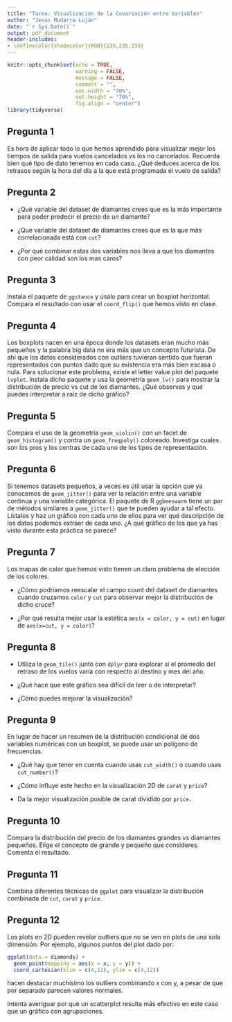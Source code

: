 ```yaml
---
title: "Tarea: Visualización de la Covariación entre Variables"
author: "Jesus Mudarra Luján"
date: "`r Sys.Date()`"
output: pdf_document
header-includes:
- \definecolor{shadecolor}{RGB}{235,235,235}
---
```


```r
knitr::opts_chunk$set(echo = TRUE,
                      warning = FALSE,
                      message = FALSE,
                      comment = "",
                      out.width = "70%",
                      out.height = "70%",
                      fig.align = "center")
library(tidyverse)
```

## Pregunta 1

Es hora de aplicar todo lo que hemos aprendido para visualizar mejor los tiempos de salida para vuelos cancelados vs los no cancelados. Recuerda bien qué tipo de dato tenemos en cada caso. ¿Qué deduces acerca de los retrasos según la hora del día a la que está programada el vuelo de salida?

## Pregunta 2

* ¿Qué variable del dataset de diamantes crees que es la más importante para poder predecir el precio de un diamante?



* ¿Qué variable del dataset de diamantes crees que es la que más correlacionada está con `cut`?



* ¿Por qué combinar estas dos variables nos lleva a que los diamantes con peor calidad son los mas caros?



## Pregunta 3

Instala el paquete de `ggstance` y úsalo para crear un boxplot horizontal. Compara el resultado con usar el `coord_flip()` que hemos visto en clase.

## Pregunta 4

Los boxplots nacen en una época donde los datasets eran mucho más pequeños y la palabra big data no era más que un concepto futurista. De ahí que los datos considerados con outliers tuvieran sentido que fueran representados con puntos dado que su existencia era más bien escasa o nula. Para solucionar este problema, existe el letter value plot del paquete `lvplot`. Instala dicho paquete y usa la geometría `geom_lv()` para mostrar la distribución de precio vs cut de los diamantes. ¿Qué observas y qué puedes interpretar a raíz de dicho gráfico?

## Pregunta 5

Compara el uso de la geometría `geom_violin()` con un facet de `geom_histogram()` y contra un `geom_freqpoly()` coloreado. Investiga cuales son los pros y los contras de cada uno de los tipos de representación.

## Pregunta 6

Si tenemos datasets pequeños, a veces es útil usar la opción que ya conocemos de `geom_jitter()` para ver la relación entre una variable continua y una variable categórica. El paquete de R `ggbeeswarm` tiene un par de métodos similares a `geom_jitter()` que te pueden ayudar a tal efecto. Lístalos y haz un gráfico con cada uno de ellos para ver qué descripción de los datos podemos extraer de cada uno. ¿A qué gráfico de los que ya has visto durante esta práctica se parece?

## Pregunta 7

Los mapas de calor que hemos visto tienen un claro problema de elección de los colores.

* ¿Cómo podríamos reescalar el campo count del dataset de diamantes cuando cruzamos `color` y `cut` para observar mejor la distribución de dicho cruce?

* ¿Por qué resulta mejor usar la estética `aes(x = color, y = cut)` en lugar de `aes(x=cut, y = color)`?

## Pregunta 8

* Utiliza la `geom_tile()` junto con `dplyr` para explorar si el promedio del retraso de los vuelos varía con respecto al destino y mes del año.



* ¿Qué hace que este gráfico sea difícil de leer o de interpretar?



* ¿Cómo puedes mejorar la visualización?

## Pregunta 9

En lugar de hacer un resumen de la distribución condicional de dos variables numéricas con un boxplot, se puede usar un polígono de frecuencias.

* ¿Qué hay que tener en cuenta cuando usas `cut_width()` o cuando usas `cut_number()`?


* ¿Cómo influye este hecho en la visualización 2D de `carat` y `price`?


* Da la mejor visualización posible de carat dividido por `price.`


## Pregunta 10

Compara la distribución del precio de los diamantes grandes vs diamantes pequeños. Elige el concepto de grande y pequeño que consideres. Comenta el resultado.

## Pregunta 11

Combina diferentes técnicas de `ggplot` para visualizar la distribución combinada de `cut`, `carat` y `price`.

## Pregunta 12

Los plots en 2D pueden revelar outliers que no se ven en plots de una sola dimensión. Por ejemplo, algunos puntos del plot dado por:

```r
ggplot(data = diamonds) +
  geom_point(mapping = aes(x = x, y = y)) +
  coord_cartesian(xlim = c(4,12), ylim = c(4,12))
```

hacen destacar muchísimo los outliers combinando x con y, a pesar de que por separado parecen valores normales.

Intenta averiguar por qué un scatterplot resulta más efectivo en este caso que un gráfico con agrupaciones.

